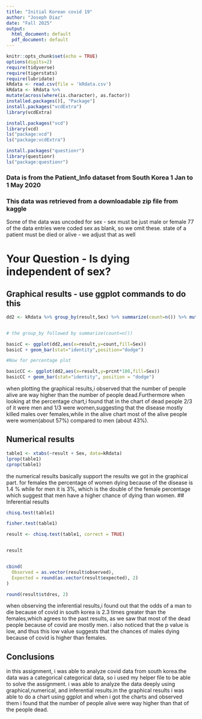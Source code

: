 ```yaml
---
title: "Initial Korean covid 19"
author: "Joseph Diaz"
date: "Fall 2025"
output:
  html_document: default
  pdf_document: default
---
```


```r
knitr::opts_chunk$set(echo = TRUE)
options(digits=2)
require(tidyverse)
require(tigerstats)
require(lubridate)
kRdata <- read.csv(file = 'kRdata.csv')
kRdata <- kRdata %>%
mutate(across(where(is.character), as.factor))
installed.packages()[, "Package"]
install.packages("vcdExtra")
library(vcdExtra)

install.packages("vcd")
library(vcd)
ls("package:vcd")
ls("package:vcdExtra")

install.packages("questionr")
library(questionr)
ls("package:questionr")

```
### Data is from the Patient_Info dataset from South Korea 1 Jan to 1 May 2020
### This data was retrieved from a downloadable zip file from kaggle

Some of the data was uncoded for sex - sex must be just male or female
77 of the data entries were coded sex  as blank, so we omit these.
state of a patient must be died or alive - we adjust that as well   
  
# Your Question - Is dying independent of sex?






## Graphical results - use ggplot commands to do this  

```r
dd2 <- kRdata %>% group_by(result,Sex) %>% summarize(count=n()) %>% mutate(prcnt=count/sum(count))


# the group_by followed by summarize(count=n())

basicC <- ggplot(dd2,aes(x=result,y=count,fill=Sex))
basicC + geom_bar(stat="identity",position="dodge")

#Now for percentage plot

basicCC <- ggplot(dd2,aes(x=result,y=prcnt*100,fill=Sex)) 
basicCC + geom_bar(stat="identity", position = "dodge")
```

  when plotting the graphical results,i observed that the number of people alive are way higher than the number of people dead.Furthermore when looking at the percentage chart,i found that in the chart of dead people 2/3 of it were men and 1/3 were women,suggesting that the disease mostly killed males over females,while in the alive chart most of the alive people were women(about 57%) compared to men (about 43%).





  
## Numerical results
```r
table1 <- xtabs(~result + Sex, data=kRdata)
lprop(table1)
cprop(table1)
```
the numerical results basically support the results we got in the graphical part. for females the percentage of women dying because of the disease is 1.4 % while for men it is 3%, which is the double of the female percentage which suggest that men have a higher chance of dying than women.
## Inferential results 

```r
chisq.test(table1)

fisher.test(table1)

result <- chisq.test(table1, correct = TRUE)


result


cbind(
  Observed = as.vector(result$observed),
  Expected = round(as.vector(result$expected), 2)
)

round(result$stdres, 2)

```
when observing the inferential results,i found out that the odds of a man to die because of covid in south korea is 2.3 times greater than the females,which agrees to the past results, as we saw that most of the dead people because of covid are mostly men. i also noticed that the p value is low, and thus this low value suggests that the chances of males dying because of covid is higher than females.


## Conclusions
in this assignment, i was able to analyze covid data from south korea.the data was a categorical categorical data, so i used  my helper file to be able to solve the assignment. i was able to analyze the data deeply using graphical,numerical, and inferential results.in the graphical results i was able to do a chart using ggplot and when i got the charts and observed them i found that the number of people alive were way higher than that of the people dead.
